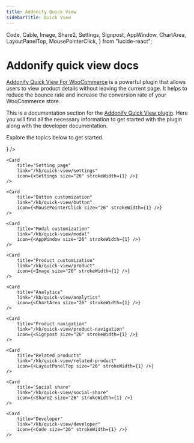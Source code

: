 ```yaml
---
title: Addonify Quick View
sidebarTitle: Quick View
---
```


Code,
Cable, 
Image,
Share2,
Settings, 
Signpost, 
AppWindow, 
ChartArea,
LayoutPanelTop,
MousePointerClick,
} from "lucide-react";


# Addonify quick view docs

[Addonify Quick View For WooCommerce](https://addonify.com/product/addonify-quick-view-for-woocommerce/) is a powerful plugin that allows users to view product details without leaving the current page. It helps to reduce the bounce rate and increase the conversion rate of your WooCommerce store.

This is a documentation section for the [Addonify Quick View plugin](https://addonify.com/product/addonify-quick-view-for-woocommerce/). Here you will find all the necessary information to get started with the plugin along with the developer documentation. 

Explore the topics below to get started.

<Cards>
	<Card 
		title="Installation" 
		link="/kb/quick-view/installation" 
		icon={<Cable size="26" strokeWidth={1} />} 
	/>

	<Card 
		title="Setting page" 
		link="/kb/quick-view/settings" 
		icon={<Settings size="26" strokeWidth={1} />} 
	/>

	<Card 
		title="Button customization" 
		link="/kb/quick-view/button" 
		icon={<MousePointerClick size="26" strokeWidth={1} />} 
	/>

	<Card 
		title="Modal customization" 
		link="/kb/quick-view/modal" 
		icon={<AppWindow size="26" strokeWidth={1} />} 
	/>

	<Card 
		title="Product customization" 
		link="/kb/quick-view/product" 
		icon={<Image size="26" strokeWidth={1} />} 
	/>

	<Card 
		title="Analytics" 
		link="/kb/quick-view/analytics" 
		icon={<ChartArea size="26" strokeWidth={1} />} 
	/>

	<Card 
		title="Product navigation" 
		link="/kb/quick-view/product-navigation" 
		icon={<Signpost size="26" strokeWidth={1} />} 
	/>

	<Card 
		title="Related products" 
		link="/kb/quick-view/related-product" 
		icon={<LayoutPanelTop size="26" strokeWidth={1} />} 
	/>

	<Card 
		title="Social share" 
		link="/kb/quick-view/social-share" 
		icon={<Share2 size="26" strokeWidth={1} />} 
	/>

	<Card 
		title="Developer" 
		link="/kb/quick-view/developer" 
		icon={<Code size="26" strokeWidth={1} />} 
	/>
</Cards>